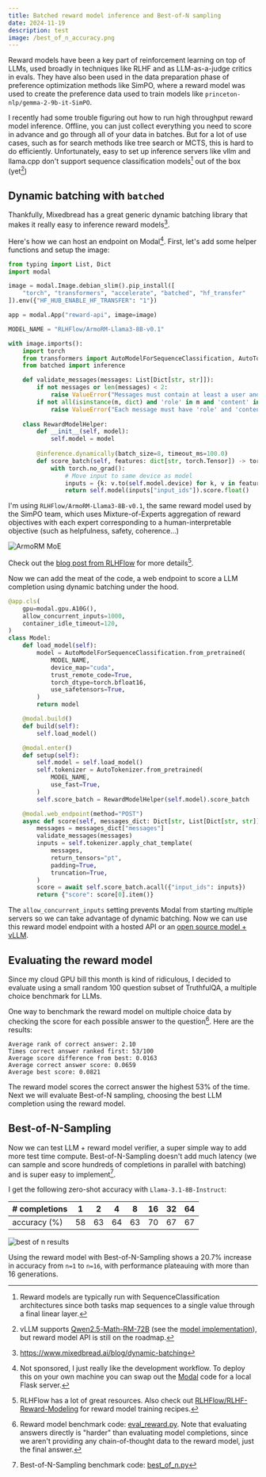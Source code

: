```yaml
---
title: Batched reward model inference and Best-of-N sampling 
date: 2024-11-19
description: test
image: /best_of_n_accuracy.png
---
```


Reward models have been a key part of reinforcement learning on top of LLMs, used broadly in techniques like RLHF and as LLM-as-a-judge critics in evals. They have also been used in the data preparation phase of preference optimization methods like SimPO, where a reward model was used to create the preference data used to train models like `princeton-nlp/gemma-2-9b-it-SimPO`.

I recently had some trouble figuring out how to run high throughput reward model inference. Offline, you can just collect everything you need to score in advance and go through all of your data in batches. But for a lot of use cases, such as for search methods like tree search or MCTS, this is hard to do efficiently. Unfortunately, easy to set up inference servers like vllm and llama.cpp don't support sequence classification models[^1] out of the box (yet[^2])

## Dynamic batching with `batched`

Thankfully, Mixedbread has a great generic dynamic batching library that makes it really easy to inference reward models[^3]. 

Here's how we can host an endpoint on Modal[^4]. First, let's add some helper functions and setup the image:

```python
from typing import List, Dict
import modal

image = modal.Image.debian_slim().pip_install([
    "torch", "transformers", "accelerate", "batched", "hf_transfer"
]).env({"HF_HUB_ENABLE_HF_TRANSFER": "1"})

app = modal.App("reward-api", image=image)

MODEL_NAME = "RLHFlow/ArmoRM-Llama3-8B-v0.1"

with image.imports():
    import torch
    from transformers import AutoModelForSequenceClassification, AutoTokenizer
    from batched import inference

    def validate_messages(messages: List[Dict[str, str]]):
        if not messages or len(messages) < 2:
            raise ValueError("Messages must contain at least a user and assistant message")
        if not all(isinstance(m, dict) and 'role' in m and 'content' in m for m in messages):
            raise ValueError("Each message must have 'role' and 'content' fields")
            
    class RewardModelHelper:
        def __init__(self, model):
            self.model = model
            
        @inference.dynamically(batch_size=8, timeout_ms=100.0)
        def score_batch(self, features: dict[str, torch.Tensor]) -> torch.Tensor:
            with torch.no_grad():
                # Move input to same device as model
                inputs = {k: v.to(self.model.device) for k, v in features.items()}
                return self.model(inputs["input_ids"]).score.float()
```

I'm using `RLHFlow/ArmoRM-Llama3-8B-v0.1`, the same reward model used by the SimPO team, which uses Mixture-of-Experts aggregation of reward objectives with each expert corresponding to a human-interpretable objective (such as helpfulness, safety, coherence...)

![ArmoRM MoE](/ArmoRM-MoE.png)

Check out the [blog post from RLHFlow](https://rlhflow.github.io/posts/2024-05-29-multi-objective-reward-modeling/) for more details[^5].

Now we can add the meat of the code, a web endpoint to score a LLM completion using dynamic batching under the hood.

```python
@app.cls(
    gpu=modal.gpu.A10G(),
    allow_concurrent_inputs=1000,
    container_idle_timeout=120,
)
class Model:
    def load_model(self):
        model = AutoModelForSequenceClassification.from_pretrained(
            MODEL_NAME,
            device_map="cuda",
            trust_remote_code=True,
            torch_dtype=torch.bfloat16,
            use_safetensors=True,
        )
        return model

    @modal.build()
    def build(self):
        self.load_model()

    @modal.enter()
    def setup(self):
        self.model = self.load_model()
        self.tokenizer = AutoTokenizer.from_pretrained(
            MODEL_NAME,
            use_fast=True,
        )
        self.score_batch = RewardModelHelper(self.model).score_batch

    @modal.web_endpoint(method="POST")
    async def score(self, messages_dict: Dict[str, List[Dict[str, str]]]):
        messages = messages_dict["messages"]
        validate_messages(messages)
        inputs = self.tokenizer.apply_chat_template(
            messages,
            return_tensors="pt",
            padding=True,
            truncation=True,
        )
        score = await self.score_batch.acall({"input_ids": inputs})
        return {"score": score[0].item()}
```

The `allow_concurrent_inputs` setting prevents Modal from starting multiple servers so we can take advantage of dynamic batching. Now we can use this reward model endpoint with a hosted API or an [open source model + vLLM](https://modal.com/docs/examples/vllm_inference).

## Evaluating the reward model

Since my cloud GPU bill this month is kind of ridiculous, I decided to evaluate using a small random 100 question subset of TruthfulQA, a multiple choice benchmark for LLMs. 

One way to benchmark the reward model on multiple choice data by checking the score for each possible answer to the question[^6]. Here are the results:

```
Average rank of correct answer: 2.10
Times correct answer ranked first: 53/100
Average score difference from best: 0.0163
Average correct answer score: 0.0659
Average best score: 0.0821
```

The reward model scores the correct answer the highest 53% of the time. Next we will evaluate Best-of-N sampling, choosing the best LLM completion using the reward model.

## Best-of-N-Sampling

Now we can test LLM + reward model verifier, a super simple way to add more test time compute. Best-of-N-Sampling doesn't add much latency (we can sample and score hundreds of completions in parallel with batching) and is super easy to implement[^7].

I get the following zero-shot accuracy with `Llama-3.1-8B-Instruct`:

| # completions | 1 | 2 | 4 | 8 | 16 | 32 | 64 |
|----------|---|---|---|---|----|----|----| 
| accuracy (%)    | 58| 63| 64| 63| 70 | 67 | 67 |

![best of n results](/best_of_n_accuracy.png)

Using the reward model with Best-of-N-Sampling shows a 20.7% increase in accuracy from `n=1` to `n=16`, with performance plateauing with more than 16 generations.


[^1]: Reward models are typically run with SequenceClassification architectures since both tasks map sequences to a single value through a final linear layer.
[^2]: vLLM supports [Qwen2.5-Math-RM-72B](https://huggingface.co/Qwen/Qwen2.5-Math-RM-72B/) (see the [model implementation](https://github.com/vllm-project/vllm/blob/main/vllm/model_executor/models/qwen2_rm.py)), but reward model API is still on the roadmap.
[^3]: https://www.mixedbread.ai/blog/dynamic-batching
[^4]: Not sponsored, I just really like the development workflow. To deploy this on your own machine you can swap out the [Modal](https://modal.com/) code for a local Flask server.
[^5]: RLHFlow has a lot of great resources. Also check out [RLHFlow/RLHF-Reward-Modeling](https://github.com/RLHFlow/RLHF-Reward-Modeling) for reward model training recipes.
[^6]: Reward model benchmark code: [eval_reward.py](https://github.com/rawsh/mirrorllm/blob/main/eval_reward.py). Note that evaluating answers directly is "harder" than evaluating model completions, since we aren't providing any chain-of-thought data to the reward model, just the final answer.
[^7]: Best-of-N-Sampling benchmark code: [best_of_n.py](https://github.com/rawsh/mirrorllm/blob/main/best_of_n.py)